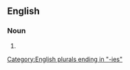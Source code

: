 ==English==

===Noun===
{{head|en|noun plural form}}

# {{plural of|huckleberry|lang=en}}

[[Category:English plurals ending in "-ies"]]